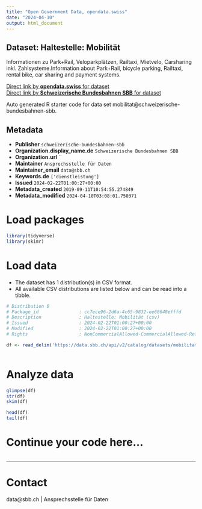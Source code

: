 ```yaml
---
title: "Open Government Data, opendata.swiss"
date: "2024-04-10"
output: html_document
---
```


## Dataset: Haltestelle: Mobilität

Informationen zu Park+Rail, Veloparkplätzen, Railtaxi, Mietvelo, Carsharing inkl. Zahlsysteme.Information about Park+Rail, bicycle parking, Railtaxi, rental bike, car sharing and payment systems. 

[Direct link by **opendata.swiss** for dataset](https://opendata.swiss/de/dataset/haltestelle-mobilitat1)<br>
[Direct link by **Schweizerische Bundesbahnen SBB** for dataset](https://data.sbb.ch/explore/dataset/mobilitat/)

Auto generated R starter code for data set mobilitat@schweizerische-bundesbahnen-sbb.

## Metadata

- **Publisher** `schweizerische-bundesbahnen-sbb`
- **Organization.display_name.de** `Schweizerische Bundesbahnen SBB`
- **Organization.url** ``
- **Maintainer** `Ansprechsstelle für Daten`
- **Maintainer_email** `data@sbb.ch`
- **Keywords.de** `['dienstleistung']`
- **Issued** `2024-02-22T01:00:27+00:00`
- **Metadata_created** `2019-09-11T10:54:55.274849`
- **Metadata_modified** `2024-04-10T03:08:01.750371`


# Load packages

```r

library(tidyverse)
library(skimr)

```

# Load data

-   The dataset has 1 distribution(s) in CSV format.
-   All available CSV distributions are listed below and can be read into a tibble.

```r

# Distribution 0
# Package_id               : cc7ece96-2d6a-4c65-9832-ee68648efffd
# Description              : Haltestelle: Mobilität (csv)
# Issued                   : 2024-02-22T01:00:27+00:00
# Modified                 : 2024-02-22T01:00:27+00:00
# Rights                   : NonCommercialAllowed-CommercialAllowed-ReferenceRequired

df <- read_delim('https://data.sbb.ch/api/v2/catalog/datasets/mobilitat/exports/csv')



```

# Analyze data

```r

glimpse(df)
str(df)
skim(df)

head(df)
tail(df)

```

# Continue your code here...

```r

```

------------------------------------------------------------------------

# Contact

data@sbb.ch | Ansprechsstelle für Daten
